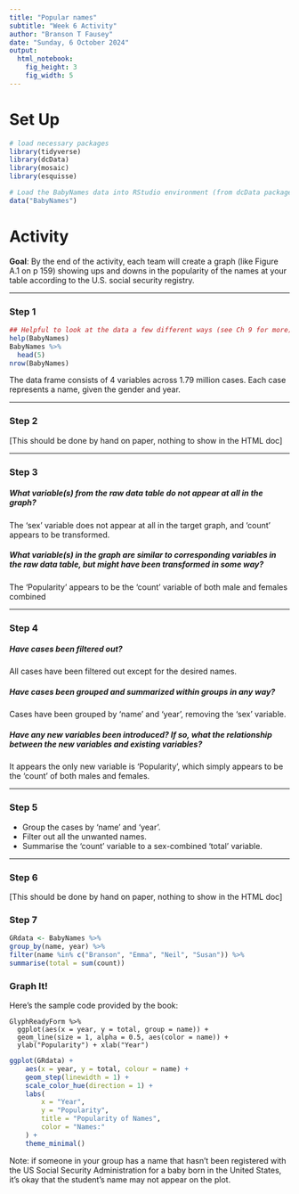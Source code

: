 ```yaml
---
title: "Popular names"
subtitle: "Week 6 Activity"
author: "Branson T Fausey"
date: "Sunday, 6 October 2024"
output: 
  html_notebook:
    fig_height: 3
    fig_width: 5
---
```


# Set Up

```r
# load necessary packages
library(tidyverse)
library(dcData)
library(mosaic)
library(esquisse)
```


```r
# Load the BabyNames data into RStudio environment (from dcData package)
data("BabyNames")

```

# Activity

**Goal**: By the end of the activity, each team will create a graph (like Figure A.1 on p 159) showing ups and downs in the popularity of the names at your table according to the U.S. social security registry.  

___

### Step 1


```r
## Helpful to look at the data a few different ways (see Ch 9 for more).
help(BabyNames)
BabyNames %>%
  head(5)
nrow(BabyNames)
```
The data frame consists of 4 variables across 1.79 million cases. Each case represents a name, given the gender and year.

___

### Step 2

[This should be done by hand on paper, nothing to show in the HTML doc]

___

### Step 3 

##### What variable(s) from the raw data table do not appear at all in the graph?

The 'sex' variable does not appear at all in the target graph, and 'count' appears to be transformed.

##### What variable(s) in the graph are similar to corresponding variables in the raw data table, but might have been transformed in some way?

The 'Popularity' appears to be the 'count' variable of both male and females combined

___

### Step 4

##### Have cases been filtered out?

All cases have been filtered out except for the desired names.

##### Have cases been grouped and summarized within groups in any way?

Cases have been grouped by 'name' and 'year', removing the 'sex' variable.

##### Have any new variables been introduced?  If so, what the relationship between the new variables and existing variables?

It appears the only new variable is 'Popularity', which simply appears to be the 'count' of both males and females.

___

### Step 5

- Group the cases by 'name' and 'year'.
- Filter out all the unwanted names.
- Summarise the 'count' variable to a sex-combined 'total' variable.

___

### Step 6

[This should be done by hand on paper, nothing to show in the HTML doc]



### Step 7

```r
GRdata <- BabyNames %>%
group_by(name, year) %>%
filter(name %in% c("Branson", "Emma", "Neil", "Susan")) %>%
summarise(total = sum(count))
```


### Graph It!

Here's the sample code provided by the book:

```
GlyphReadyForm %>%
  ggplot(aes(x = year, y = total, group = name)) + 
  geom_line(size = 1, alpha = 0.5, aes(color = name)) + 
  ylab("Popularity") + xlab("Year")
```
```r
ggplot(GRdata) +
    aes(x = year, y = total, colour = name) +
    geom_step(linewidth = 1) +
    scale_color_hue(direction = 1) +
    labs(
        x = "Year",
        y = "Popularity",
        title = "Popularity of Names",
        color = "Names:"
    ) +
    theme_minimal()
```


Note: if someone in your group has a name that hasn't been registered with the US Social Security Administration for a baby born in the United States, it's okay that the student's name may not appear on the plot.